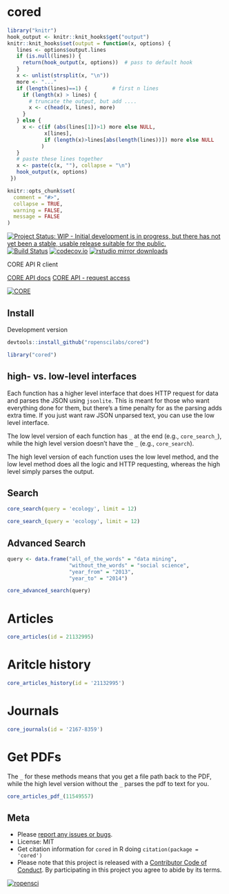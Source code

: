cored
=====

```r
library("knitr")
hook_output <- knitr::knit_hooks$get("output")
knitr::knit_hooks$set(output = function(x, options) {
   lines <- options$output.lines
   if (is.null(lines)) {
     return(hook_output(x, options))  # pass to default hook
   }
   x <- unlist(strsplit(x, "\n"))
   more <- "..."
   if (length(lines)==1) {        # first n lines
     if (length(x) > lines) {
       # truncate the output, but add ....
       x <- c(head(x, lines), more)
     }
   } else {
     x <- c(if (abs(lines[1])>1) more else NULL,
            x[lines],
            if (length(x)>lines[abs(length(lines))]) more else NULL
           )
   }
   # paste these lines together
   x <- paste(c(x, ""), collapse = "\n")
   hook_output(x, options)
 })

knitr::opts_chunk$set(
  comment = "#>",
  collapse = TRUE,
  warning = FALSE,
  message = FALSE
)
```

[![Project Status: WIP - Initial development is in progress, but there has not yet been a stable, usable release suitable for the public.](http://www.repostatus.org/badges/latest/wip.svg)](http://www.repostatus.org/#wip)
[![Build Status](https://travis-ci.org/ropenscilabs/cored.svg?branch=master)](https://travis-ci.org/ropenscilabs/cored)
[![codecov.io](https://codecov.io/github/ropenscilabs/cored/coverage.svg?branch=master)](https://codecov.io/github/ropenscilabs/cored?branch=master)
[![rstudio mirror downloads](https://cranlogs.r-pkg.org/badges/cored)](https://github.com/metacran/cranlogs.app)


CORE API R client

[CORE API docs](https://core.ac.uk/docs/)
[CORE API - request access](https://core.ac.uk/api-keys/register)

[![CORE](https://core.ac.uk/resources/corelogo_hires.png)](https://core.ac.uk)

## Install

Development version

```r
devtools::install_github("ropenscilabs/cored")
```

```r
library("cored")
```

## high- vs. low-level interfaces

Each function has a higher level interface that does HTTP request for data and parses
the JSON using `jsonlite`. This is meant for those who want everything done for them,
but there's a time penalty for as the parsing adds extra time. If you just want raw JSON
unparsed text, you can use the low level interface. 

The low level version of each function has `_` at the end (e.g., `core_search_`), while the 
high level version doesn't have the `_` (e.g., `core_search`). 

The high level version of each function uses the low level method, and the low level method 
does all the logic and HTTP requesting, whereas the high level simply parses the output.

## Search

```r
core_search(query = 'ecology', limit = 12)
```

```r
core_search_(query = 'ecology', limit = 12)
```

## Advanced Search

```r
query <- data.frame("all_of_the_words" = "data mining", 
                    "without_the_words" = "social science", 
                    "year_from" = "2013", 
                    "year_to" = "2014")

core_advanced_search(query)
```

# Articles

```r
core_articles(id = 21132995)
```

# Aritcle history

```r
core_articles_history(id = '21132995')
```

# Journals

```r
core_journals(id = '2167-8359')
```

# Get PDFs

The `_` for these methods means that you get a file path back to the PDF, while the 
high level version without the `_` parses the pdf to text for you.

```r
core_articles_pdf_(11549557)
```

## Meta

* Please [report any issues or bugs](https://github.com/ropenscilabs/cored/issues).
* License: MIT
* Get citation information for `cored` in R doing `citation(package = 'cored')`
* Please note that this project is released with a [Contributor Code of Conduct](CONDUCT.md). By participating in this project you agree to abide by its terms.

[![ropensci](https://ropensci.org/public_images/github_footer.png)](https://ropensci.org)
